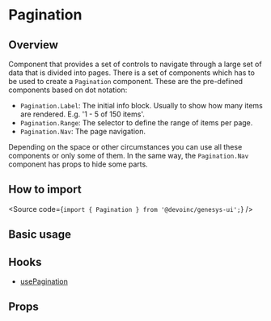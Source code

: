 

<Meta of={Stories} />

# Pagination

## Overview

Component that provides a set of controls to navigate through a large set of
data that is divided into pages.
There is a set of components which has to be used to create a `Pagination`
component.
These are the pre-defined components based on dot notation:

- `Pagination.Label`: The initial info block. Usually to show how many items
  are rendered. E.g. '1 - 5 of 150 items'.
- `Pagination.Range`: The selector to define the range of items per page.
- `Pagination.Nav`: The page navigation.

Depending on the space or other circumstances you can use all these components
or only some of them. In the same way, the `Pagination.Nav` component has props
to hide some parts.

## How to import

<Source code={`import { Pagination } from '@devoinc/genesys-ui';`} />

## Basic usage

<Canvas of={Stories.Base} />

## Hooks

- [usePagination](?path=/docs/components-navigation-pagination-hooks--docs)

## Props

<ArgTypes of={Stories} />
